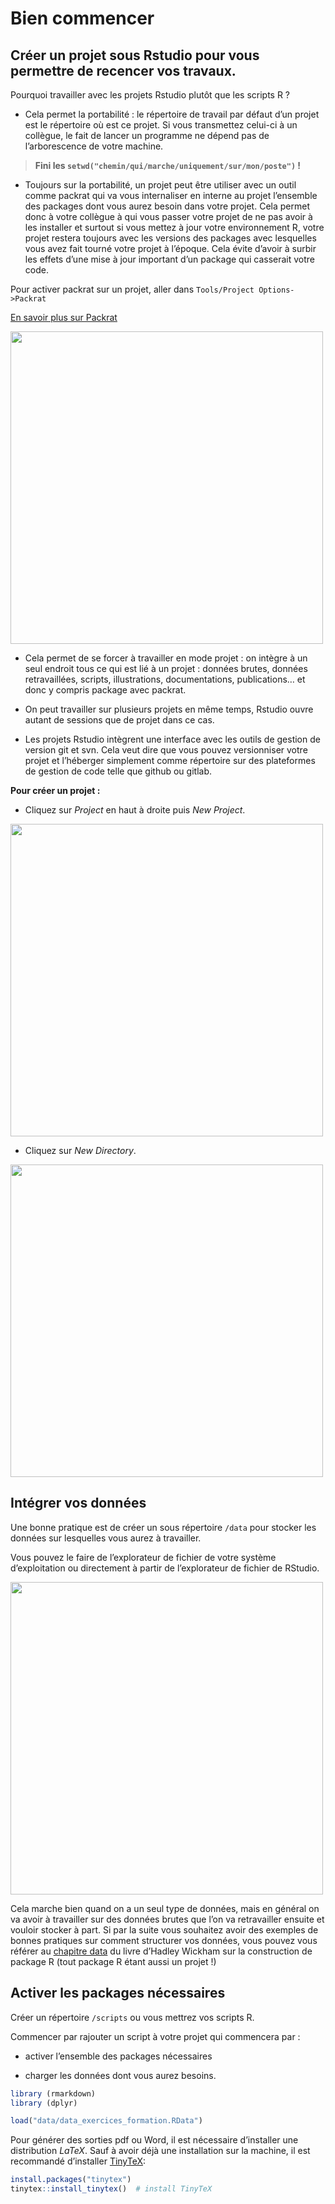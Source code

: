 # Bien commencer

## Créer un projet sous Rstudio pour vous permettre de recencer vos travaux.

Pourquoi travailler avec les projets Rstudio plutôt que les scripts R ?

- Cela permet la portabilité : le répertoire de travail par défaut d'un projet est le répertoire où est ce projet. Si vous transmettez celui-ci à un collègue, le fait de lancer un programme ne dépend pas de l'arborescence de votre machine.

> **Fini les `setwd("chemin/qui/marche/uniquement/sur/mon/poste")` !** 

- Toujours sur la portabilité, un projet peut être utiliser avec un outil comme packrat qui va vous internaliser en interne au projet l'ensemble des packages dont vous aurez besoin dans votre projet. Cela permet donc à votre collègue à qui vous passer votre projet de ne pas avoir à les installer et surtout si vous mettez à jour votre environnement R, votre projet restera toujours avec les versions des packages avec lesquelles vous avez fait tourné votre projet à l'époque. Cela évite d'avoir à surbir les effets d'une mise à jour important d'un package qui casserait votre code.

Pour activer packrat sur un projet, aller dans `Tools/Project Options->Packrat`

[En savoir plus sur Packrat](https://www.rstudio.com/resources/webinars/managing-package-dependencies-in-r-with-packrat/)

![](images/creerprojet4.png){#id .class width=500}


- Cela permet de se forcer à travailler en mode projet : on intègre à un seul endroit tous ce qui est lié à un projet : données brutes, données retravaillées, scripts, illustrations, documentations, publications... et donc y compris package avec packrat.

- On peut travailler sur plusieurs projets en même temps, Rstudio ouvre autant de sessions que de projet dans ce cas.

- Les projets Rstudio intègrent une interface avec les outils de gestion de version git et svn. Cela veut dire que vous pouvez versionniser votre projet et l'héberger simplement comme répertoire sur des plateformes de gestion de code telle que github ou gitlab.

**Pour créer un projet : **

- Cliquez sur *Project* en haut à droite puis *New Project*.

![](images/creerprojet1.png){#id .class width=500}

- Cliquez sur *New Directory*.

![](images/creerprojet2.png){#id .class width=500}


## Intégrer vos données

Une bonne pratique est de créer un sous répertoire `/data` pour stocker les données sur lesquelles vous aurez à travailler. 

Vous pouvez le faire de l'explorateur de fichier de votre système d'exploitation ou directement à partir de l'explorateur de fichier de RStudio.

![](images/creerprojet3.png){#id .class width=500}

Cela marche bien quand on a un seul type de données, mais en général on va avoir à travailler sur des données brutes que l'on va retravailler ensuite et vouloir stocker à part. Si par la suite vous souhaitez avoir des exemples de bonnes pratiques sur comment structurer vos données, vous pouvez vous référer au [chapitre data](http://r-pkgs.had.co.nz/data.html) du livre d'Hadley Wickham sur la construction de package R (tout package R étant aussi un projet !)

## Activer les packages nécessaires

Créer un répertoire `/scripts` ou vous mettrez vos scripts R.

Commencer par rajouter un script à votre projet qui commencera par : 

- activer l'ensemble des packages nécessaires

- charger les données dont vous aurez besoins.


```r
library (rmarkdown)
library (dplyr)

load("data/data_exercices_formation.RData")

```



Pour générer des sorties pdf ou Word, il est nécessaire d'installer une distribution $LaTeX$. Sauf à avoir déjà une installation sur la machine, il est recommandé d'installer [TinyTeX](https://yihui.name/tinytex/):

```r
install.packages("tinytex")
tinytex::install_tinytex()  # install TinyTeX
```





